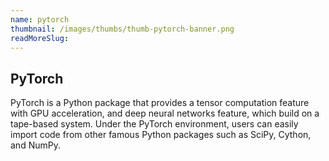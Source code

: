 ```yaml
---
name: pytorch
thumbnail: /images/thumbs/thumb-pytorch-banner.png
readMoreSlug:
---
```


## PyTorch

PyTorch is a Python package that provides a tensor computation feature with GPU acceleration, and deep neural networks feature, which build on a tape-based system. Under the PyTorch environment, users can easily import code from other famous Python packages such as SciPy, Cython, and NumPy.
